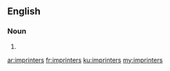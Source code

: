 ==English==

===Noun===
{{head|en}}

# {{plural of|imprinter}}

[[ar:imprinters]]
[[fr:imprinters]]
[[ku:imprinters]]
[[my:imprinters]]